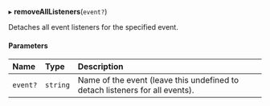
▸ **removeAllListeners**(`event?`)

Detaches all event listeners for the specified event.

#### Parameters

| Name     | Type     | Description                                                                                                                                              |
| :------- | :------- | :------------------------------------------------------------------------------------------------------------------------------------------------------- |
| `event?` | `string` | Name of the event (leave this undefined to detach listeners for all events). <GetListOfAvailableEventsDescription url={props.url} label={props.label} /> |
